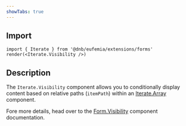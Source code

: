 ```yaml
---
showTabs: true
---
```


## Import

```tsx
import { Iterate } from '@dnb/eufemia/extensions/forms'
render(<Iterate.Visibility />)
```

## Description

The `Iterate.Visibility` component allows you to conditionally display content based on relative paths (`itemPath`) within an [Iterate.Array](/uilib/extensions/forms/Iterate/Array/) component.

Fore more details, head over to the [Form.Visibility](/uilib/extensions/forms/Form/Visibility/) component documentation.
